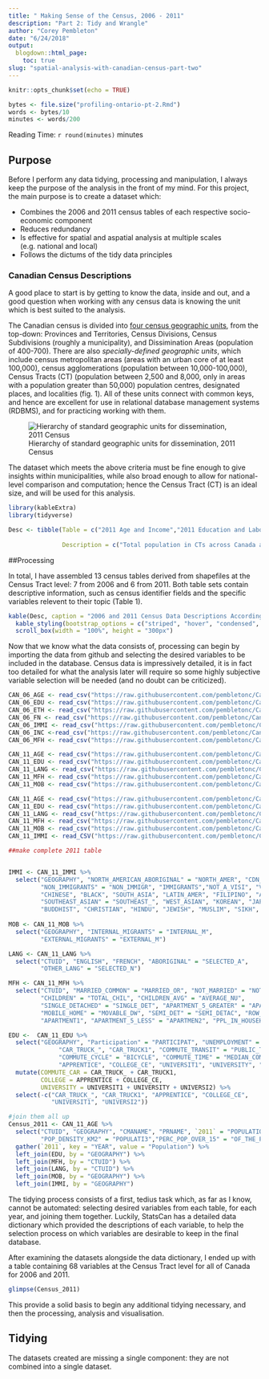 ```yaml
---
title: " Making Sense of the Census, 2006 - 2011"
description: "Part 2: Tidy and Wrangle"
author: "Corey Pembleton"
date: "6/24/2018"
output:
  blogdown::html_page:
    toc: true
slug: "spatial-analysis-with-canadian-census-part-two"
---
```


```r
knitr::opts_chunk$set(echo = TRUE)

bytes <- file.size("profiling-ontario-pt-2.Rmd")
words <- bytes/10
minutes <- words/200

```
Reading Time: `r round(minutes)` minutes  


## Purpose

Before I perform any data tidying, processing and manipulation, I always keep the purpose of the analysis in the front of my mind. For this project, the main purpose is to create a dataset which:  

* Combines the 2006 and 2011 census tables of each respective socio-economic component
* Reduces redundancy
* Is effective for spatial and aspatial analysis at multiple scales (e.g. national and local)
* Follows the dictums of the tidy data principles

### Canadian Census Descriptions
A good place to start is by getting to know the data, inside and out, and a good question when working with any census data is knowing the unit which is best suited to the analysis.  

The Canadian census is divided into [four census geographic units](https://www150.statcan.gc.ca/n1/pub/92-195-x/2011001/other-autre/hierarch/h-eng.htm), from the top-down: Provinces and Territories, Census Divisions, Census Subdivisions (roughly a municipality), and Dissimination Areas (population of 400-700). There are also *specially-defined geographic units*, which include census metropolitan areas (areas with an urban core of at least 100,000), census agglomerations (population between 10,000-100,000), Census Tracts (CT) (population between 2,500 and 8,000, only in areas with a population greater than 50,000) population centres, designated places, and localities (fig. 1). All of these units connect with common keys, and hence are excellent for use in relational database management systems (RDBMS), and for practicing working with them. 


![Hierarchy of standard geographic units for dissemination, 2011 Census](/img/census-profile1.jpg)

The dataset which meets the above criteria must be fine enough to give insights within municipalities, while also broad enough to allow for national-level comparison and computation; hence the Census Tract (CT) is an ideal size, and will be used for this analysis. 


```r
library(kableExtra)
library(tidyverse)

Desc <- tibble(Table = c("2011 Age and Income","2011 Education and Labour","2011 Immigration", "2011 Language", "2011 Marriage, Family, and Household", "2011 Mobility", "2006 Age", "2006 Education", "2006 Ethnicity", "2006 First Nations", "2006 Immigration", "2006 Income", "2006 Marriage, Family and Household"),
               
               Description = c("Total population in CTs across Canada and income levels","Level of education in CTs, disaggregated by education level, employment status and labour type","Immigration and Ethnic Diversity, including generational information", "All language spoken in households", "Marriage, dwelling, and housing type and status", "Mobility status disaggregated by migration and moving status", "Total population in CTs across Canada and income levels","Level of education in CTs, disaggregated by education level", "Disaggregated population statistics on level of education", "Immigration and Ethnic Diversity, including generational information", "Total population, disaggregated by Aboriginal Identity", "Income levels, by gender, median and mean calculations", "2006 Marriage, dwelling, and housing type and status"))

```

##Processing

In total, I have assembled 13 census tables derived from shapefiles at the Census Tract level: 7 from 2006 and 6 from 2011. Both table sets contain descriptive information, such as census identifier fields and the specific variables relevent to their topic (Table 1). 

```r
kable(Desc, caption = "2006 and 2011 Census Data Descriptions According to Data Dictionary") %>%
  kable_styling(bootstrap_options = c("striped", "hover", "condensed", "responsive")) %>%
  scroll_box(width = "100%", height = "300px")

```

  
Now that we know what the data consists of, processing can begin by importing the data from github and selecting the desired variables to be included in the database. Census data is impressively detailed, it is in fact too detailed for what the analysis later will require so some highly subjective variable selection will be needed (and no doubt can be criticized). 



```r
CAN_06_AGE <- read_csv("https://raw.githubusercontent.com/pembletonc/Canada_Demographic_Analysis/master/CAN_06_CT_AGE.csv")
CAN_06_EDU <- read_csv("https://raw.githubusercontent.com/pembletonc/Canada_Demographic_Analysis/master/CAN_06_CT_EDU.csv")
CAN_06_ETH <- read_csv("https://raw.githubusercontent.com/pembletonc/Canada_Demographic_Analysis/master/CAN_06_CT_ETH.csv")
CAN_06_FN <- read_csv("https://raw.githubusercontent.com/pembletonc/Canada_Demographic_Analysis/master/CAN_06_CT_ETH.csv")
CAN_06_IMMI <- read_csv("https://raw.githubusercontent.com/pembletonc/Canada_Demographic_Analysis/master/CAN_06_CT_IMMI.csv")
CAN_06_INC <-read_csv("https://raw.githubusercontent.com/pembletonc/Canada_Demographic_Analysis/master/CAN_06_CT_INC.csv") 
CAN_06_MFH <- read_csv("https://raw.githubusercontent.com/pembletonc/Canada_Demographic_Analysis/master/CAN_06_CT_MFH.csv")

CAN_11_AGE <- read_csv("https://raw.githubusercontent.com/pembletonc/Canada_Demographic_Analysis/master/CAN_11_CT_AGE.csv")
CAN_11_EDU <- read_csv("https://raw.githubusercontent.com/pembletonc/Canada_Demographic_Analysis/master/CAN_11_CT_EDU.csv")
CAN_11_LANG <- read_csv("https://raw.githubusercontent.com/pembletonc/Canada_Demographic_Analysis/master/CAN_11_CT_LANG.csv")
CAN_11_MFH <- read_csv("https://raw.githubusercontent.com/pembletonc/Canada_Demographic_Analysis/master/CAN_11_CT_MFH.csv")
CAN_11_MOB <- read_csv("https://raw.githubusercontent.com/pembletonc/Canada_Demographic_Analysis/master/CAN_11_CT_MOB.csv")
```

```r
CAN_11_AGE <- read_csv("https://raw.githubusercontent.com/pembletonc/Canada_Demographic_Analysis/master/CAN_11_CT_AGE.csv")
CAN_11_EDU <- read_csv("https://raw.githubusercontent.com/pembletonc/Canada_Demographic_Analysis/master/CAN_11_CT_EDU.csv")
CAN_11_LANG <- read_csv("https://raw.githubusercontent.com/pembletonc/Canada_Demographic_Analysis/master/CAN_11_CT_LANG.csv")
CAN_11_MFH <- read_csv("https://raw.githubusercontent.com/pembletonc/Canada_Demographic_Analysis/master/CAN_11_CT_MFH.csv")
CAN_11_MOB <- read_csv("https://raw.githubusercontent.com/pembletonc/Canada_Demographic_Analysis/master/CAN_11_CT_MOB.csv")
CAN_11_IMMI <- read_CSV("https://raw.githubusercontent.com/pembletonc/Canada_Demographic_Analysis/master/CAN_11_CT_MOB.csv")

##make complete 2011 table


IMMI <- CAN_11_IMMI %>%
  select("GEOGRAPHY", "NORTH_AMERICAN_ABORIGINAL" = "NORTH_AMER", "CDN_CITIZEN" = "CANADIAN_C", "NOT_CITIZEN" = "NOT_CANADI",
         "NON_IMMIGRANTS" = "NON_IMMIGR", "IMMIGRANTS","NOT_A_VISI", "VISIBLE_MINORITY" = "TOTAL_VISI",
         "CHINESE", "BLACK", "SOUTH_ASIA", "LATIN_AMER", "FILIPINO", "ARAB",
         "SOUTHEAST_ASIAN" = "SOUTHEAST_", "WEST_ASIAN", "KOREAN", "JAPANESE",
         "BUDDHIST", "CHRISTIAN", "HINDU", "JEWISH", "MUSLIM", "SIKH", "ABORIGINAL_REL" = "TRADITIONA", "NO_REL" = "NO_RELIGIO")
  
MOB <- CAN_11_MOB %>%
  select("GEOGRAPHY", "INTERNAL_MIGRANTS" = "INTERNAL_M",
         "EXTERNAL_MIGRANTS" = "EXTERNAL_M")

LANG <- CAN_11_LANG %>%
  select("CTUID", "ENGLISH", "FRENCH", "ABORIGINAL" = "SELECTED_A",
         "OTHER_LANG" = "SELECTED_N")

MFH <- CAN_11_MFH %>%
  select("CTUID", "MARRIED_COMMON" = "MARRIED_OR", "NOT_MARRIED" = "NOT_MARRIE",
         "CHILDREN" = "TOTAL_CHIL", "CHILDREN_AVG" = "AVERAGE_NU",
         "SINGLE_DETACHED" = "SINGLE_DET", "APARTMENT_5_GREATER" = "APARTMENT_",
         "MOBILE_HOME" = "MOVABLE_DW", "SEMI_DET" = "SEMI_DETAC", "ROW_HOUSE",
         "APARTMENT1", "APARTMENT_5_LESS" = "APARTMEN2", "PPL_IN_HOUSEHOLD" = "AVERAGE_2")

EDU <-  CAN_11_EDU %>%
  select("GEOGRAPHY", "Participation" = "PARTICIPAT", "UNEMPLOYMENT" = "UNEMPLOYME",
              "CAR_TRUCK_", "CAR_TRUCK1", "COMMUTE_TRANSIT" = "PUBLIC_TRA", "COMMUTE_WALK" = "WALKED",
              "COMMUTE_CYCLE" = "BICYCLE", "COMMUTE_TIME" = "MEDIAN_COM" ,"NO_EDU" = "NO_CERTIFI", "HIGHSCHOOL" = "HIGH_SCHOO", 
              "APPRENTICE", "COLLEGE_CE", "UNIVERSIT1", "UNIVERSITY", "UNIVERSI2" ) %>%
  mutate(COMMUTE_CAR = CAR_TRUCK_ + CAR_TRUCK1,
         COLLEGE = APPRENTICE + COLLEGE_CE,
         UNIVERSITY = UNIVERSIT1 + UNIVERSITY + UNIVERSI2) %>%
  select(-c("CAR_TRUCK_", "CAR_TRUCK1", "APPRENTICE", "COLLEGE_CE",
            "UNIVERSIT1", "UNIVERSI2"))

#join them all up
Census_2011 <- CAN_11_AGE %>%
  select("CTUID", "GEOGRAPHY", "CMANAME", "PRNAME", `2011` = "POPULATION","POP_PERC_CHANGE" = "POPULATI2",  
         "POP_DENSITY_KM2" = "POPULATI3","PERC_POP_OVER_15" = "OF_THE_POP" , "MEDIAN_AGE") %>%
  gather(`2011`, key = "YEAR", value = "Population") %>%
  left_join(EDU, by = "GEOGRAPHY") %>%
  left_join(MFH, by = "CTUID") %>%
  left_join(LANG, by = "CTUID") %>%
  left_join(MOB, by = "GEOGRAPHY") %>%
  left_join(IMMI, by = "GEOGRAPHY")
```

The tidying process consists of a first, tedius task which, as far as I know, cannot be automated: selecting desired variables from each table, for each year, and joining them together. Luckily, StatsCan has a detailed data dictionary which provided the descriptions of each variable, to help the selection process on which variables are desirable to keep in the final database. 

After examining the datasets alongside the data dictionary, I ended up with a table containing 68 variables at the Census Tract level for all of Canada for 2006 and 2011.

```r
glimpse(Census_2011)
```

This provide a solid basis to begin any additional tidying necessary, and then the processing, analysis and visualisation.

## Tidying

The datasets created are missing a single component: they are not combined into a single dataset. 










